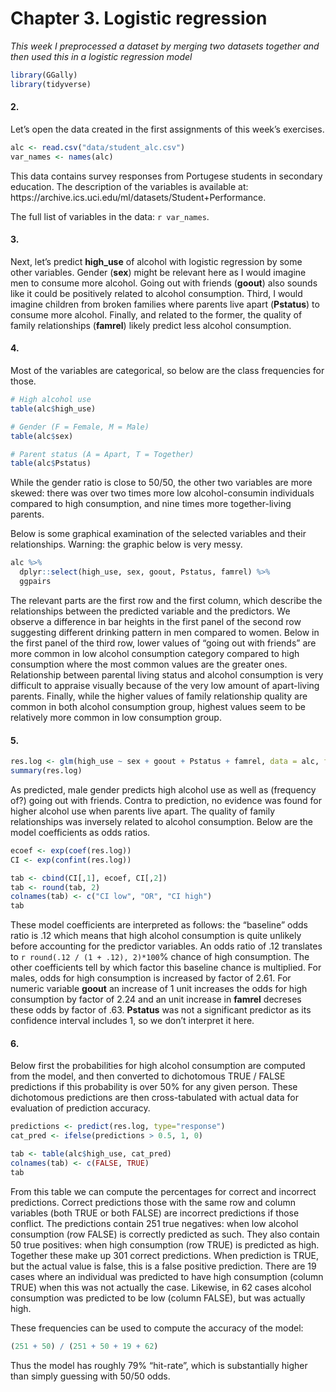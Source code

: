 # Chapter 3. Logistic regression

*This week I preprocessed a dataset by merging two datasets together and then used this in a logistic regression model*

```r
library(GGally)
library(tidyverse)
```

#### 2. 

Let's open the data created in the first assignments of this week's exercises. 

```r
alc <- read.csv("data/student_alc.csv")
var_names <- names(alc)
```

This data contains survey responses from Portugese students in secondary education.  The description of the variables is available at: https://archive.ics.uci.edu/ml/datasets/Student+Performance. 

The full list of variables in the data: `r var_names`.

#### 3.

Next, let's predict **high_use** of alcohol with logistic regression by some other variables. Gender (**sex**) might be relevant here as I would imagine men to consume more alcohol. Going out with friends (**goout**) also sounds like it could be positively related to alcohol consumption. Third, I would imagine children from broken families where parents live apart (**Pstatus**) to consume more alcohol. Finally, and related to the former, the quality of family relationships (**famrel**) likely predict less alcohol consumption.

#### 4.

Most of the variables are categorical, so below are the class frequencies for those.

```r
# High alcohol use
table(alc$high_use)

# Gender (F = Female, M = Male)
table(alc$sex)

# Parent status (A = Apart, T = Together)
table(alc$Pstatus)
```

While the gender ratio is close to 50/50, the other two variables are more skewed: there was over two times more low alcohol-consumin individuals compared to high consumption, and nine times more together-living parents. 

Below is some graphical examination of the selected variables and their relationships. Warning: the graphic below is very messy.

```r
alc %>%
  dplyr::select(high_use, sex, goout, Pstatus, famrel) %>%
  ggpairs
```

The relevant parts are the first row and the first column, which describe the relationships between the predicted variable and the predictors. We observe a difference in bar heights in the first panel of the second row suggesting different drinking pattern in men compared to women. Below in the first panel of the third row, lower values of "going out with friends" are more common in low alcohol consumption category compared to high consumption where the most common values are the greater ones. Relationship between parental living status and alcohol consumption is very difficult to appraise visually because of the very low amount of apart-living parents. Finally, while the higher values of family relationship quality are common in both alcohol consumption group, highest values seem to be relatively more common in low consumption group.

#### 5. 

```r
res.log <- glm(high_use ~ sex + goout + Pstatus + famrel, data = alc, family="binomial")
summary(res.log)
```

As predicted, male gender predicts high alcohol use as well as (frequency of?) going out with friends. Contra to prediction, no evidence was found for higher alcohol use when parents live apart. The quality of family relationships was inversely related to alcohol consumption. Below are the model coefficients as odds ratios.

```r
ecoef <- exp(coef(res.log))
CI <- exp(confint(res.log))

tab <- cbind(CI[,1], ecoef, CI[,2])
tab <- round(tab, 2)
colnames(tab) <- c("CI low", "OR", "CI high")
tab
```

These model coefficients are interpreted as follows: the "baseline" odds ratio is .12 which means that high alcohol consumption is quite unlikely before accounting for the predictor variables. An odds ratio of .12 translates to `r round(.12 / (1 + .12), 2)*100`% chance of high consumption. The other coefficients tell by which factor this baseline chance is multiplied. For males, odds for high consumption is increased by factor of 2.61. For numeric variable **goout** an increase of 1 unit increases the odds for high consumption by factor of 2.24 and an unit increase in **famrel** decreses these odds by factor of .63. **Pstatus** was not a significant predictor as its confidence interval includes 1, so we don't interpret it here.  

#### 6. 

Below first the probabilities for high alcohol consumption are computed from the model, and then converted to dichotomous TRUE / FALSE predictions if this probability is over 50% for any given person. These dichotomous predictions are then cross-tabulated with actual data for evaluation of prediction accuracy.

```r
predictions <- predict(res.log, type="response")
cat_pred <- ifelse(predictions > 0.5, 1, 0)

tab <- table(alc$high_use, cat_pred)
colnames(tab) <- c(FALSE, TRUE)
tab
```

From this table we can compute the percentages for correct and incorrect predictions. Correct predictions those with the same row and column variables (both TRUE or both FALSE) are incorrect predictions if those conflict. The predictions contain 251 true negatives: when low alcohol consumption (row FALSE) is correctly predicted as such. They also contain 50 true positives: when high consumption (row TRUE) is predicted as high. Together these make up 301 correct predictions. When prediction is TRUE, but the actual value is false, this is a false positive prediction. There are 19 cases where an individual was predicted to have high consumption (column TRUE) when this was not actually the case. Likewise, in 62 cases alcohol consumption was predicted to be low (column FALSE), but was actually high. 

These frequencies can be used to compute the accuracy of the model:

```r
(251 + 50) / (251 + 50 + 19 + 62)
```
Thus the model has roughly 79% "hit-rate", which is substantially higher than simply guessing with 50/50 odds. 